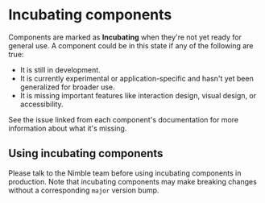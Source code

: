 
<Meta title="Incubating/Docs" />

# Incubating components

Components are marked as **Incubating** when they're not yet ready for general use.
A component could be in this state if any of the following are true:

-   It is still in development.
-   It is currently experimental or application-specific and hasn't yet been generalized for broader use.
-   It is missing important features like interaction design, visual design, or accessibility.

See the issue linked from each component's documentation for more information about what it's missing.

## Using incubating components

Please talk to the Nimble team before using incubating components in production.
Note that incubating components may make breaking changes without a corresponding `major` version bump.
